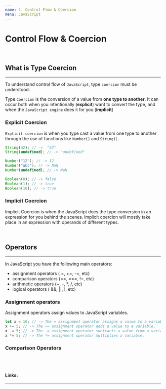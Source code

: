 ```yaml
---
name: 4. Control Flow & Coercion
menu: JavaScript
---
```


# Control Flow & Coercion

<br />

## What is Type Coercion

---

To understand control flow of `JavaScript`, type `coercion` must be understood.

Type `Coercion` is the conversion of a value from **one type to another**. It can occur both when you intentionally (**explicit**) want to convert the type, and when the `JavaScript engine` does it for you (**implicit**)

### Explicit Coercion

`Explicit coercion` is when you type cast a value from one type to another through the use of functions like `Number()` and `String()`.

```js
String(42); // ->  "42"
String(undefined); // -> "undefined"

Number("12"); // -> 12
Number("abc"); // -> NaN
Number(undefined); // -> NaN

Boolean(0); // -> false
Boolean(1); // -> true
Boolean(10); // -> true
```

### Implicit Coercion

Implicit Coercion is when the JavaScript does the type conversion in an expression for you behind the scenes. Implicit coercion will mostly take place in an expression with operands of different types.

<br />

## Operators

---

In JavaScript you have the following main operators:

- assignment operators ( =, +=, -=, etc)
- comparison operators (==, ===, !=, etc)
- arithmetic operators (+, -, \*, /, etc)
- logical operators ( &&, ||, !, etc)

### Assignment operators

Assignment operators assign values to JavaScript variables.

```js
let x = 10; // -> The = assignment operator assigns a value to a variable.
x += 5; // -> The += assignment operator adds a value to a variable.
x -= 5; // -> The -= assignment operator subtracts a value from a variable.
x *= 5; // -> The *= assignment operator multiplies a variable.
```

### Comparison Operators

<br />
<br />

#### Links:

---
